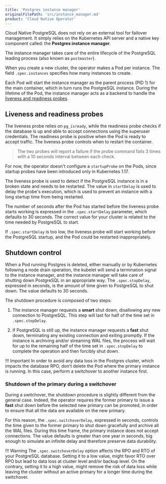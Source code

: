 ```yaml
---
title: 'Postgres instance manager'
originalFilePath: 'src/instance_manager.md'
product: 'Cloud Native Operator'
---
```


Cloud Native PostgreSQL does not rely on an external tool for failover management.
It simply relies on the Kubernetes API server and a native key component called:
the **Postgres instance manager**.

The instance manager takes care of the entire lifecycle of the PostgreSQL
leading process (also known as `postmaster`).

When you create a new cluster, the operator makes a Pod per instance.
The field `.spec.instances` specifies how many instances to create.

Each Pod will start the instance manager as the parent process (PID 1) for the
main container, which in turn runs the PostgreSQL instance. During the lifetime
of the Pod, the instance manager acts as a backend to handle the [liveness and
readiness probes](https://kubernetes.io/docs/concepts/workloads/pods/pod-lifecycle/#container-probes).

## Liveness and readiness probes

The liveness probe relies on `pg_isready`, while the readiness probe checks if
the database is up and able to accept connections using the superuser
credentials.
The readiness probe is positive when the Pod is ready to accept traffic.
The liveness probe controls when to restart the container.

> The two probes will report a failure if the probe command fails 3 times with a 10 seconds interval between each check.

For now, the operator doesn't configure a `startupProbe` on the Pods, since
startup probes have been introduced only in Kubernetes 1.17.

The liveness probe is used to detect if the PostgreSQL instance is in a
broken state and needs to be restarted. The value in `startDelay` is used
to delay the probe's execution, which is used to prevent an
instance with a long startup time from being restarted.

The number of seconds after the Pod has started before the liveness
probe starts working is expressed in the `.spec.startDelay` parameter,
which defaults to 30 seconds. The correct value for your cluster is
related to the time needed by PostgreSQL to start.

If `.spec.startDelay` is too low, the liveness probe will start working
before the PostgreSQL startup, and the Pod could be restarted
inappropriately.

## Shutdown control

When a Pod running Postgres is deleted, either manually or by Kubernetes
following a node drain operation, the kubelet will send a termination signal to the
instance manager, and the instance manager will take care of shutting down
PostgreSQL in an appropriate way.
The `.spec.stopDelay`, expressed in seconds, is the amount of time
given to PostgreSQL to shut down. The value defaults to 30 seconds.

The shutdown procedure is composed of two steps:

1.  The instance manager requests a **smart** shut down, disallowing any
    new connection to PostgreSQL. This step will last for half of the
    time set in `.spec.stopDelay`.

2.  If PostgreSQL is still up, the instance manager requests a **fast**
    shut down, terminating any existing connection and exiting promptly.
    If the instance is archiving and/or streaming WAL files, the process
    will wait for up to the remaining half of the time set in `.spec.stopDelay`
    to complete the operation and then forcibly shut down.

!!! Important
    In order to avoid any data loss in the Postgres cluster, which impacts
    the database RPO, don't delete the Pod where the primary instance is running.
    In this case, perform a switchover to another instance first.

### Shutdown of the primary during a switchover

During a switchover, the shutdown procedure is slightly different from the
general case. Indeed, the operator requires the former primary to issue a
**fast** shut down before the selected new primary can be promoted,
in order to ensure that all the data are available on the new primary.

For this reason, the `.spec.switchoverDelay`, expressed in seconds, controls
the  time given to the former primary to shut down gracefully and archive all 
the WAL files.
During this time frame, the primary instance does not accept connections.
The value defaults is greater than one year in seconds, big enough to simulate
an infinite delay and therefore preserve data durability.

!!! Warning
    The `.spec.switchoverDelay` option affects the RPO and RTO of your
    PostgreSQL database. Setting it to a low value, might favor RTO over RPO
    but lead to data loss at cluster level and/or backup level. On the contrary,
    setting it to a high value, might remove the risk of data loss while leaving
    the cluster without an active primary for a longer time during the switchover.